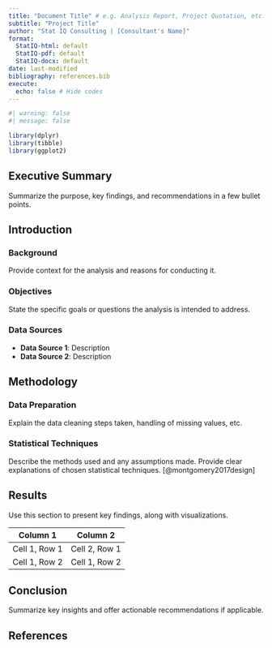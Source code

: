```yaml
---
title: "Document Title" # e.g. Analysis Report, Project Quotation, etc.
subtitle: "Project Title"
author: "Stat IQ Consulting | [Consultant's Name]"
format:
  StatIQ-html: default
  StatIQ-pdf: default
  StatIQ-docx: default
date: last-modified
bibliography: references.bib
execute: 
  echo: false # Hide codes
---
```


```r
#| warning: false
#| message: false

library(dplyr)
library(tibble)
library(ggplot2)
```

::: {.callout-note icon="false"}
## Executive Summary

Summarize the purpose, key findings, and recommendations in a few bullet points.
:::


## Introduction

### Background

Provide context for the analysis and reasons for conducting it.

### Objectives

State the specific goals or questions the analysis is intended to address.

### Data Sources

-   **Data Source 1**: Description
-   **Data Source 2**: Description

## Methodology

### Data Preparation

Explain the data cleaning steps taken, handling of missing values, etc.

### Statistical Techniques

Describe the methods used and any assumptions made. Provide clear explanations of chosen statistical techniques. [@montgomery2017design]

## Results

Use this section to present key findings, along with visualizations.

| Column 1      | Column 2      |
| ------------- | ------------- |
| Cell 1, Row 1 | Cell 2, Row 1 |
| Cell 1, Row 2 | Cell 1, Row 2 |

## Conclusion

Summarize key insights and offer actionable recommendations if applicable.

## References
